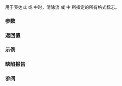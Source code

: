 {{cpp/title|resetiosflags}}
{{cpp/io/manip/navbar}}
{{ddcl|header=iomanip|
/*未指定*/ resetiosflags( std::ios_base::fmtflags mask );
}}

用于表达式 {{c|out &lt;&lt; resetiosflags(mask)}} 或 {{c|in &gt;&gt; resetiosflags(mask)}} 中时，清除流 {{c|out}} 或 {{c|in}} 中 {{c|mask}} 所指定的所有格式标志。

===参数===
{{par begin}}
{{par|mask|要清除的标志位掩码}}
{{par end}}

===返回值===
{{cpp/io/manip/iomanip return value|resetiosflags}}

===示例===
{{example
|code=
#include &lt;iomanip&gt;
#include &lt;iostream&gt;
#include &lt;sstream&gt;

int main()
{
    std::istringstream in("10 010 10 010 10 010");
    int n1, n2;
    
    in &gt;&gt; std::oct &gt;&gt; n1 &gt;&gt; n2;
    std::cout &lt;&lt; "以 std::oct 解析 \"10 010\" 得到：" &lt;&lt; n1 &lt;&lt; ' ' &lt;&lt; n2 &lt;&lt; '\n';
    
    in &gt;&gt; std::dec &gt;&gt; n1 &gt;&gt; n2;
    std::cout &lt;&lt; "以 std::dec 解析 \"10 010\" 得到：" &lt;&lt; n1 &lt;&lt; ' ' &lt;&lt; n2 &lt;&lt; '\n';
    
    in &gt;&gt; std::resetiosflags(std::ios_base::basefield) &gt;&gt; n1 &gt;&gt; n2;
    std::cout &lt;&lt; "以自动检测解析 \"10 010\" 得到：" &lt;&lt; n1 &lt;&lt; ' ' &lt;&lt; n2 &lt;&lt; '\n';
}
|output=
以 std::oct 解析 "10 010" 得到：8 8
以 std::dec 解析 "10 010" 得到：10 10
以自动检测解析 "10 010" 得到：10 8
}}

===缺陷报告===
{{dr list begin}}
{{dr list item|wg=lwg|dr=183|std=C++98|before={{tt|resetiosflags}} 只能用于具有 {{lc|std::ostream}} 或 {{lc|std::istream}} 类型的流|after=可以用于所有字符流}}
{{dr list end}}

===参阅===
{{dsc begin}}
{{dsc inc|cpp/io/ios_base/dsc setf}}
{{dsc inc|cpp/io/manip/dsc setiosflags}}
{{dsc end}}

{{langlinks|de|en|es|fr|it|ja|pt|ru}}